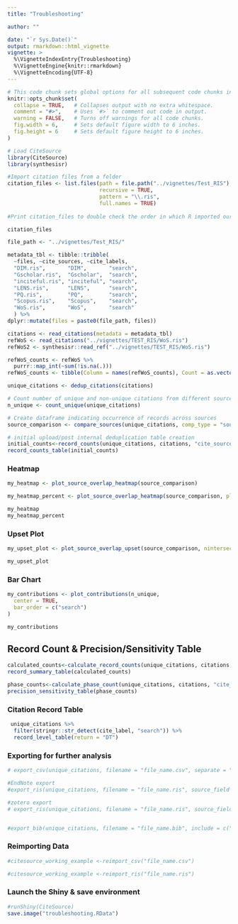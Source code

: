 ```yaml
---
title: "Troubleshooting"

author: ""

date: "`r Sys.Date()`"
output: rmarkdown::html_vignette
vignette: >
  %\VignetteIndexEntry{Troubleshooting}
  %\VignetteEngine{knitr::rmarkdown}
  %\VignetteEncoding{UTF-8}
---
```



```r
# This code chunk sets global options for all subsequent code chunks in the document using the `knitr` package in R.
knitr::opts_chunk$set(
  collapse = TRUE,   # Collapses output with no extra whitespace.
  comment = "#>",    # Uses `#>` to comment out code in output.
  warning = FALSE,   # Turns off warnings for all code chunks.
  fig.width = 6,     # Sets default figure width to 6 inches.
  fig.height = 6     # Sets default figure height to 6 inches.
)
```

```r
# Load CiteSource
library(CiteSource)
library(synthesisr)

#Import citation files from a folder
citation_files <- list.files(path = file.path("../vignettes/Test_RIS"), 
                             recursive = TRUE, 
                             pattern = "\\.ris", 
                             full.names = TRUE)
                            
#Print citation_files to double check the order in which R imported our files.

citation_files
```

```r
file_path <- "../vignettes/Test_RIS/"

metadata_tbl <- tibble::tribble(
  ~files, ~cite_sources, ~cite_labels,
  "DIM.ris",       "DIM",       "search",
  "Gscholar.ris",  "Gscholar",  "search",
  "inciteful.ris", "inciteful", "search",
  "LENS.ris",      "LENS",      "search",
  "PQ.ris",        "PQ",        "search",
  "Scopus.ris",    "Scopus",    "search",
  "WoS.ris",       "WoS",       "search"
  ) %>%
dplyr::mutate(files = paste0(file_path, files))

citations <- read_citations(metadata = metadata_tbl)
refWoS <- read_citations("../vignettes/TEST_RIS/WoS.ris")
refWoS2 <- synthesisr::read_ref("../vignettes/TEST_RIS/WoS.ris")

refWoS_counts <- refWoS %>% 
  purrr::map_int(~sum(!is.na(.)))
refWoS_counts <- tibble(Column = names(refWoS_counts), Count = as.vector(refWoS_counts))

```
```r
unique_citations <- dedup_citations(citations)

# Count number of unique and non-unique citations from different sources and labels
n_unique <- count_unique(unique_citations)

# Create dataframe indicating occurrence of records across sources
source_comparison <- compare_sources(unique_citations, comp_type = "sources")

# initial upload/post internal deduplication table creation
initial_counts<-record_counts(unique_citations, citations, "cite_source")
record_counts_table(initial_counts)
```

### Heatmap
```r
my_heatmap <- plot_source_overlap_heatmap(source_comparison)

my_heatmap_percent <- plot_source_overlap_heatmap(source_comparison, plot_type = "percentages")

my_heatmap
my_heatmap_percent
```

### Upset Plot
```r
my_upset_plot <- plot_source_overlap_upset(source_comparison, nintersects = 70, order.by = c( "freq", "degree"), number.angles = 30,)

my_upset_plot
```

### Bar Chart
```r
my_contributions <- plot_contributions(n_unique,
  center = TRUE,
  bar_order = c("search")
)

my_contributions
```

## Record Count & Precision/Sensitivity Table
```r
calculated_counts<-calculate_record_counts(unique_citations, citations, n_unique, "cite_source")
record_summary_table(calculated_counts)

phase_counts<-calculate_phase_count(unique_citations, citations, "cite_source")
precision_sensitivity_table(phase_counts)
```

### Citation Record Table
```r
 unique_citations %>%
  filter(stringr::str_detect(cite_label, "search")) %>%
  record_level_table(return = "DT")
```
### Exporting for further analysis
```r
# export_csv(unique_citations, filename = "file_name.csv", separate = "cite_label")

#EndNote export
#export_ris(unique_citations, filename = "file_name.ris", source_field = "C3", string_field = "C7")

#zotero export
# export_ris(unique_citations, filename = "file_name.ris", source_field = "DB", label_field = "N1")


#export_bib(unique_citations, filename = "file_name.bib", include = c("sources", "labels", "strings"))
```
### Reimporting Data
```r
#citesource_working_example <-reimport_csv("file_name.csv")

#citesource_working_example <-reimport_ris("file_name.ris")
```
### Launch the Shiny  & save environment
```r
#runShiny(CiteSource)
save.image("troubleshooting.RData")
```